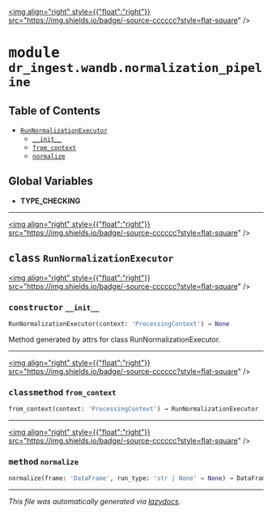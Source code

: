 
<a href="https://github.com/drothermel/dr_ingest/blob/main/dr_ingest/wandb/normalization_pipeline#L0"><img align="right" style={{"float":"right"}} src="https://img.shields.io/badge/-source-cccccc?style=flat-square" /></a>

# <kbd>module</kbd> `dr_ingest.wandb.normalization_pipeline`



## Table of Contents
- [`RunNormalizationExecutor`](./dr_ingest.wandb.normalization_pipeline#class-runnormalizationexecutor)
	- [`__init__`](./dr_ingest.wandb.normalization_pipeline#constructor---init--)
	- [`from_context`](./dr_ingest.wandb.normalization_pipeline#classmethod-from-context)
	- [`normalize`](./dr_ingest.wandb.normalization_pipeline#method-normalize)


**Global Variables**
---------------
- **TYPE_CHECKING**


---

<a href="https://github.com/drothermel/dr_ingest/blob/main/dr_ingest/wandb/normalization_pipeline/RunNormalizationExecutor#L17"><img align="right" style={{"float":"right"}} src="https://img.shields.io/badge/-source-cccccc?style=flat-square" /></a>

## <kbd>class</kbd> `RunNormalizationExecutor`



<a href="https://github.com/drothermel/dr_ingest/blob/main/%3Cattrs%20generated%20methods%20dr_ingest.wandb.normalization_pipeline.RunNormalizationExecutor%3E#L27"><img align="right" style={{"float":"right"}} src="https://img.shields.io/badge/-source-cccccc?style=flat-square" /></a>

### <kbd>constructor</kbd> `__init__`

```python
RunNormalizationExecutor(context: 'ProcessingContext') → None
```

Method generated by attrs for class RunNormalizationExecutor.





---

<a href="https://github.com/drothermel/dr_ingest/blob/main/dr_ingest/wandb/normalization_pipeline/from_context#L21"><img align="right" style={{"float":"right"}} src="https://img.shields.io/badge/-source-cccccc?style=flat-square" /></a>

### <kbd>classmethod</kbd> `from_context`

```python
from_context(context: 'ProcessingContext') → RunNormalizationExecutor
```




---

<a href="https://github.com/drothermel/dr_ingest/blob/main/dr_ingest/wandb/normalization_pipeline/normalize#L25"><img align="right" style={{"float":"right"}} src="https://img.shields.io/badge/-source-cccccc?style=flat-square" /></a>

### <kbd>method</kbd> `normalize`

```python
normalize(frame: 'DataFrame', run_type: 'str | None' = None) → DataFrame
```







---

_This file was automatically generated via [lazydocs](https://github.com/ml-tooling/lazydocs)._
